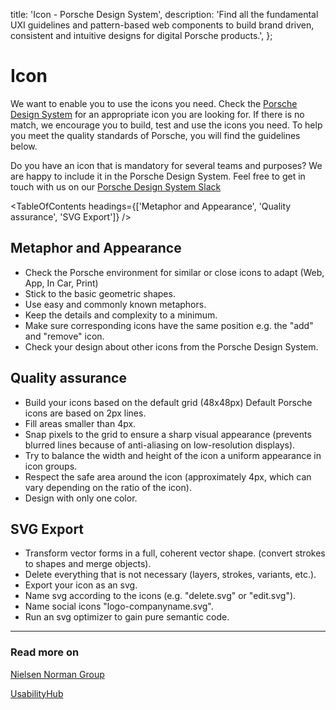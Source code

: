 
  title: 'Icon - Porsche Design System',
  description:
    'Find all the fundamental UXI guidelines and pattern-based web components to build brand driven, consistent and intuitive designs for digital Porsche products.',
};

# Icon <ComponentStatus tagName="p-icon"></ComponentStatus>

We want to enable you to use the icons you need. Check the [Porsche Design System](https://icons.porsche.com) for an
appropriate icon you are looking for. If there is no match, we encourage you to build, test and use the icons you need.
To help you meet the quality standards of Porsche, you will find the guidelines below.

Do you have an icon that is mandatory for several teams and purposes? We are happy to include it in the Porsche Design
System. Feel free to get in touch with us on our
[Porsche Design System Slack](https://porschedev.slack.com/archives/CT7AVHTTQ)

<TableOfContents headings={['Metaphor and Appearance', 'Quality assurance', 'SVG Export']} />

## Metaphor and Appearance

- Check the Porsche environment for similar or close icons to adapt (Web, App, In Car, Print)
- Stick to the basic geometric shapes.
- Use easy and commonly known metaphors.
- Keep the details and complexity to a minimum.
- Make sure corresponding icons have the same position e.g. the "add" and "remove" icon.
- Check your design about other icons from the Porsche Design System.

## Quality assurance

- Build your icons based on the default grid (48x48px) Default Porsche icons are based on 2px lines.
- Fill areas smaller than 4px.
- Snap pixels to the grid to ensure a sharp visual appearance (prevents blurred lines because of anti-aliasing on
  low-resolution displays).
- Try to balance the width and height of the icon a uniform appearance in icon groups.
- Respect the safe area around the icon (approximately 4px, which can vary depending on the ratio of the icon).
- Design with only one color.

## SVG Export

- Transform vector forms in a full, coherent vector shape. (convert strokes to shapes and merge objects).
- Delete everything that is not necessary (layers, strokes, variants, etc.).
- Export your icon as an svg.
- Name svg according to the icons (e.g. "delete.svg" or "edit.svg").
- Name social icons "logo-companyname.svg".
- Run an svg optimizer to gain pure semantic code.

---

### Read more on

[Nielsen Norman Group](https://nngroup.com/articles/icon-testing)

[UsabilityHub](https://usabilityhub.com/examples/easiest-icon-to-understand)
